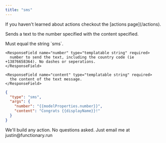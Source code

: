 ```yaml
---
title: "sms"
---
```


<Note>
  If you haven't learned about actions checkout the [actions page](/actions).
</Note>

Sends a text to the number specified with the content specified.

<ParamField body="type" type="string = 'sms'" required>
  Must equal the string `sms`.
</ParamField>

<ParamField body="args" type="object" required>
  <Expandable title="properties" defaultOpen={true}>

    <ResponseField name="number" type="templatable string" required>
      number to send the text, including the country code (ie +13876658364). No dashes or seperations.
    </ResponseField>

    <ResponseField name="content" type="templatable string" required>
      the content of the text message.
    </ResponseField>

  </Expandable>
</ParamField>

```json
{
  "type": "sms",
  "args": {
    "number": "{{modelProperties.number}}",
    "content": "Congrats {{displayName}}!"
  }
}
```

<Tip>
  We'll build any action. No questions asked. Just email me at
  justin@functionary.run
</Tip>
